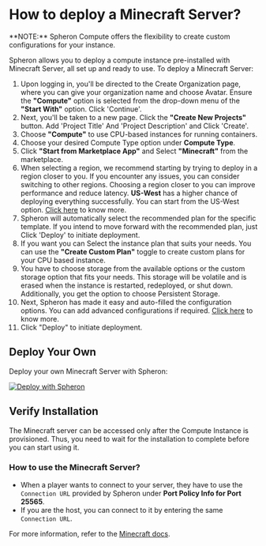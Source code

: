 
# How to deploy a Minecraft Server?

<Callout type="info">
  **NOTE:** Spheron Compute offers the flexibility to create custom
  configurations for your instance.
</Callout>

Spheron allows you to deploy a compute instance pre-installed with Minecraft Server, all set up and ready to use.
To deploy a Minecraft Server:

1. Upon logging in, you'll be directed to the Create Organization page, where you can give your organization name and choose Avatar. Ensure the **"Compute"** option is selected from the drop-down menu of the **"Start With"** option. Click 'Continue'. 
2. Next, you'll be taken to a new page. Click the **"Create New Projects"** button. Add 'Project Title' And 'Project Description' and Click 'Create'.
3. Choose **"Compute"** to use CPU-based instances for running containers.
4. Choose your desired Compute Type option under **Compute Type**.
5. Click **"Start from Marketplace App"** and Select **"Minecraft"** from the marketplace.
6. When selecting a region, we recommend starting by trying to deploy in a region closer to you. If you encounter any issues, you can consider switching to other regions. Choosing a region closer to you can improve performance and reduce latency. **US-West** has a higher chance of deploying everything successfully. You can start from the US-West option. [Click here](/compute/cluster/compute/#region) to know more.
7. Spheron will automatically select the recommended plan for the specific template. If you intend to move forward with the recommended plan, just Click 'Deploy' to initiate deployment.
8. If you want you can Select the instance plan that suits your needs. You can use the **"Create Custom Plan"** toggle to create custom plans for your CPU based instance.
9. You have to choose storage from the available options or the custom storage option that fits your needs. This storage will be volatile and is erased when the instance is restarted, redeployed, or shut down. Additionally, you get the option to choose Persistent Storage.
10. Next, Spheron has made it easy and auto-filled the configuration options. You can add advanced configurations if required. [Click here](/compute/cluster/compute/#advance-configuration-1) to know more.
11. Click "Deploy" to initiate deployment.

## Deploy Your Own

Deploy your own Minecraft Server with Spheron:

[![Deploy with Spheron](https://bafybeihxqi3jlv6cy2ogh6jjljinntisolbspxcrbgykyv6e5xyzujl3aa.ipfs.sphn.link/spheron-deploy.svg)](https://app.spheron.network/#/compute/marketplace?template=Minecraft)

## Verify Installation

The Minecraft server can be accessed only after the Compute Instance is provisioned.
Thus, you need to wait for the installation to complete before you can start using it.

### How to use the Minecraft Server?

- When a player wants to connect to your server, they have to use the `Connection URL` provided by Spheron under **Port Policy Info for Port 25565**.
- If you are the host, you can connect to it by entering the same `Connection URL`.

For more information, refer to the [Minecraft docs](https://help.minecraft.net/hc/en-us/articles/360058525452-How-to-Setup-a-Minecraft-Java-Edition-Server).

<Navigation name="Deploy Minecraft Server" />
